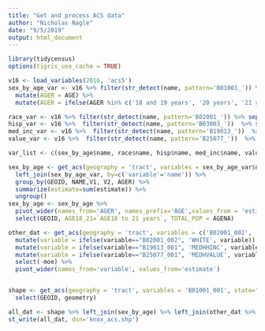 ```yaml
---
title: "Get and process ACS data"
author: "Nicholas Nagle"
date: "9/5/2019"
output: html_document
---
```


```r
library(tidycensus)
options(tigris_use_cache = TRUE)

v16 <- load_variables(2016, 'acs5')
sex_by_age_var <- v16 %>% filter(str_detect(name, pattern='B01001_')) %>% separate(label, sep='!!', into=c('V1', 'V2', 'SEX', 'AGE')) %>%
  mutate(AGER = AGE) %>%
  mutate(AGER = ifelse(AGER %in% c('18 and 19 years', '20 years', '21 years'),'18 to 21 years', AGER))

race_var <- v16 %>% filter(str_detect(name, pattern='B02001_')) %>% separate(label, sep='!!', into=c('V1','V2','RACE'))
hisp_var <- v16 %>%  filter(str_detect(name, pattern='B03003_'))  %>% separate(label, sep='!!', into=c('V1','V2','HISPANIC'))
med_inc_var <- v16 %>%  filter(str_detect(name, pattern='B19013_'))  %>% separate(label, sep='!!', into=c('V1', 'MEDHHINC'))
value_var <- v16 %>%  filter(str_detect(name, pattern='B25077_'))  %>% separate(label, sep='!!', into=c('V1', 'MEDHVALUE'))

var_list <- c(sex_by_age$name, race$name, hisp$name, med_inc$name, value_name)

sex_by_age <- get_acs(geography = 'tract', variables = sex_by_age_var$name, state="TN", county='Knox', geometry=FALSE, year=2016) %>%
  left_join(sex_by_age_var, by=c('variable'='name')) %>%
  group_by(GEOID, NAME,V1, V2, AGER) %>%
  summarize(estimate=sum(estimate)) %>%
  ungroup()
sex_by_age <- sex_by_age %>% 
  pivot_wider(names_from='AGER', names_prefix='AGE',values_from = 'estimate') %>% 
  select(GEOID, AGE18_21=`AGE18 to 21 years`, TOTAL_POP = AGENA)

other_dat <- get_acs(geography = 'tract', variables = c('B02001_002', 'B19013_001', 'B25077_001'), state="TN", county='Knox', geometry=FALSE, year=2016) %>%
  mutate(variable = ifelse(variable=="B02001_002", 'WHITE', variable)) %>%
  mutate(variable = ifelse(variable=="B19013_001", 'MEDHHINC', variable)) %>%
  mutate(variable = ifelse(variable=="B25077_001", 'MEDHVALUE', variable)) %>%
  select(-moe) %>%
  pivot_wider(names_from='variable', values_from='estimate')


shape <- get_acs(geography = 'tract', variables = 'B01001_001', state="TN", county='Knox', geometry=TRUE, year=2016) %>% 
  select(GEOID, geometry)

all_dat <- shape %>% left_join(sex_by_age) %>% left_join(other_dat %>% select(-NAME), by='GEOID')
st_write(all_dat, dsn='knox_acs.shp')

```